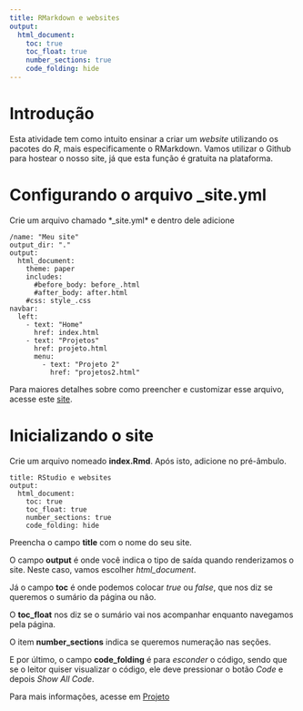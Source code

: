 ```yaml
---
title: RMarkdown e websites
output:
  html_document:
    toc: true
    toc_float: true
    number_sections: true
    code_folding: hide
---
```


# Introdução

Esta atividade tem como intuito ensinar a criar um *website* utilizando
os pacotes do *R*, mais especificamente o RMarkdown.
Vamos utilizar o Github para hostear o nosso site, já que esta função
é gratuita na plataforma.

# Configurando o arquivo _site.yml

Crie um arquivo chamado *_site.yml* e dentro dele adicione

    /name: "Meu site"
    output_dir: "."
    output:
      html_document:
        theme: paper
        includes:
          #before_body: before_.html
          #after_body: after.html
        #css: style_.css
    navbar:
      left:
        - text: "Home"
          href: index.html
        - text: "Projetos"
          href: projeto.html
          menu:
            - text: "Projeto 2"
              href: "projetos2.html"

Para maiores detalhes sobre como preencher e customizar esse arquivo, acesse este
<a href="http://rmarkdown.rstudio.com/rmarkdown_websites.html">site</a>.

# Inicializando o site

Crie um arquivo nomeado **index.Rmd**. Após isto, adicione no pré-âmbulo.

    title: RStudio e websites
    output:
      html_document:
        toc: true
        toc_float: true
        number_sections: true
        code_folding: hide

Preencha o campo **title** com o nome do seu site.

O campo **output** é onde você indica o tipo de saída quando renderizamos o
site. Neste caso, vamos escolher *html_document*.

Já o campo **toc** é onde podemos colocar *true* ou *false*, que nos diz se
queremos o sumário da página ou não.

O **toc_float** nos diz se o sumário vai nos acompanhar enquanto navegamos
pela página.

O item **number_sections** indica se queremos numeração nas seções.

E por último, o campo **code_folding** é para *esconder* o código, sendo que
se o leitor quiser visualizar o código, ele deve pressionar o botão
*Code* e depois *Show All Code*.

Para mais informações, acesse em <a href="projetos2.html">Projeto</href>
